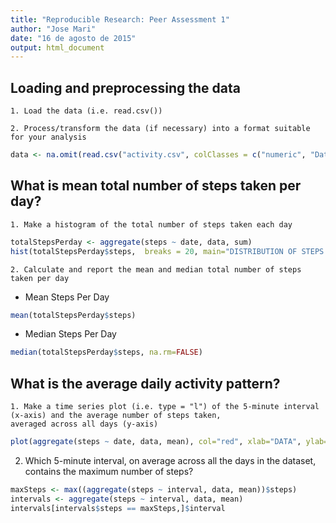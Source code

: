 ```yaml
---
title: "Reproducible Research: Peer Assessment 1"
author: "Jose Mari"
date: "16 de agosto de 2015"
output: html_document
---
```



## Loading and preprocessing the data

    1. Load the data (i.e. read.csv())

    2. Process/transform the data (if necessary) into a format suitable for your analysis


```r
data <- na.omit(read.csv("activity.csv", colClasses = c("numeric", "Date", "numeric")))
```


## What is mean total number of steps taken per day?

    1. Make a histogram of the total number of steps taken each day

```r
totalStepsPerday <- aggregate(steps ~ date, data, sum)
hist(totalStepsPerday$steps,  breaks = 20, main="DISTRIBUTION OF STEPS PER DAY", , ylab = "FREQUENCY OF STEPS", xlab = "STEPS", col="purple")
```

    2. Calculate and report the mean and median total number of steps taken per day

* Mean Steps Per Day
```r
mean(totalStepsPerday$steps)
```

* Median Steps Per Day
```r
median(totalStepsPerday$steps, na.rm=FALSE)
```

## What is the average daily activity pattern?

    1. Make a time series plot (i.e. type = "l") of the 5-minute interval (x-axis) and the average number of steps taken, 
    averaged across all days (y-axis)

```r
plot(aggregate(steps ~ date, data, mean), col="red", xlab="DATA", ylab="STEPS", lwd = 3, main="Average daily activity pattern", type="l")
```


2. Which 5-minute interval, on average across all the days in the dataset, contains the maximum number of steps?

```r
maxSteps <- max((aggregate(steps ~ interval, data, mean))$steps)
intervals <- aggregate(steps ~ interval, data, mean)
intervals[intervals$steps == maxSteps,]$interval
```




